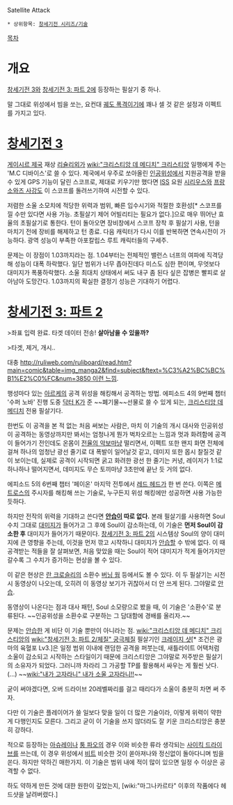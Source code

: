 Satellite Attack

 * 상위항목: [[창세기전 시리즈/기술]]

[[목차]]
= 개요 =
[[창세기전 3]]와 [[창세기전 3: 파트 2]]에 등장하는 필살기 중 하나.

말 그대로 위성에서 빔을 쏘는, 요컨대 [[궤도 폭격]]이기에 꽤나 셀 것 같은 설정과 이펙트를 가지고 있다.

= [[창세기전 3]] =
[[게이시르 제국]] 재상 [[리슐리외]]가 [[wiki:"크리스티앙 데 메디치" 크리스티앙]] 일행에게 주는 'M.C 디바이스'로 쓸 수 있다. 제국에서 우주로 쏘아올린 [[인공위성]]에서 지원공격을 받을 수 있게 GPS 기능이 달린 스코프로, 제대로 키우기만 했다면 [[ISS]] 요원 [[시리우스]]와 [[프랑소와즈 사강]]도 이 스코프를 돌려쓰기하여 시전할 수 있다.

저렴한 소울 소모치에 적당한 위력과 범위, 빠른 입수시기와 적절한 호환성[* 스코프를 낄 수만 있다면 사용 가능. 초필살기 제어 어빌리티는 필요가 없다.]으로 매우 뛰어난 효율의 초필살기로 통한다. 턴이 돌아오면 장비창에서 스코프 장착 후 필살기 사용, 턴을 마치기 전에 장비를 해제하고 턴 종료. 다음 캐릭터가 다시 이를 반복하면 연속시전이 가능하다. 광역 성능이 부족한 아포칼립스 루트 캐릭터들의 구세주.

문제는 이 장점이 1.03까지라는 점. 1.04부터는 전체적인 밸런스 너프의 여파에 직격당해 성능이 대폭 하락했다. 일단 범위가 너무 좁아진데다 미스도 심한 편이며, 무엇보다 대미지가 폭풍하락했다. 소울 최대치 상태에서 써도 내구 좀 된다 싶은 잡병은 빨피로 살아남아 도망간다. 1.03까지의 확실한 결정기 성능은 기대하기 어렵다.

= [[창세기전 3: 파트 2]] =
>좌표 입력 완료. 타겟 데이터 전송! '''살아남을 수 있을까?'''

>타겟, 제거, 개시..

대충 [[http://ruliweb.com/ruliboard/read.htm?main=comic&table=img_manga2&find=subject&ftext=%C3%A2%BC%BC%B1%E2%C0%FC&num=3850 이런 느낌]].

행성마다 있는 [[아르케]]의 공격 위성을 해킹해서 공격하는 방법. 에피소드 4의 9번째 챕터 '수퍼 노바' 진행 도중 [[닥터 K]]가 준 ~~폐기물~~선물로 쓸 수 있게 되는, [[크리스티앙 데 메디치]] 전용 필살기다.

한번도 이 공격을 본 적 없는 처음 써보는 사람은, 마치 이 기술의 개시 대사와 인공위성이 공격하는 동영상까지만 봐서는 엄청나게 뭔가 벅차오르는 느낌과 멋과 화려함에 공격이 들어가기 전인데도 온몸이 [[전율의 악보]]마냥 떨리면서, 이펙트 또한 왠지 화면 전체에 걸쳐 하나의 엄청난 광선 줄기로 대 폭발이 일어날것 같고, 데미지 또한 몹시 찰질것 같이 보이는데, 실제로 공격이 시작되면 굵고 화려한 광선 한 줄기는 커녕, 레이저가 1:1로 하나하나 떨어지면서, 데미지도 무슨 토끼마냥 3초만에 끝난 듯 거의 없다.

에피소드 5의 6번째 챕터 '페이온' 마지막 전투에서 [[레드 헤드]]가 한 번 쓴다. 이쪽은 [[메트로스]]의 주시자를 해킹해 쓰는 기술로, 누구든지 위성 해킹에만 성공하면 사용 가능한 듯하다.

하지만 전작의 위력을 기대하고 쓴다면 '''[[안습]]이 따로 없다.''' 본래 필살기를 사용하면 Soul 수치 그대로 [[대미지]]가 들어가고 그 후에 Soul이 감소하는데, 이 기술은 '''먼저 Soul이 감소한 후''' 대미지가 들어가기 때문이다. [[창세기전 3: 파트 2]]의 시스템상 Soul의 양이 대미지에 큰 영향을 주는데, 이것을 먼저 깎고 시작하니 대미지가 [[안습]]할 수 밖에 없다. 이 때 공격받는 적들을 잘 살펴보면, 처음 맞았을 때는 Soul이 적어 대미지가 적게 들어가지만 갈수록 그 수치가 증가하는 현상을 볼 수 있다.

이 같은 현상은 [[란 크로슬리]]의 소환수 [[버닝 웜]] 등에서도 볼 수 있다. 이 두 필살기는 시전시 동영상이 나오는데, 오히려 이 동영상 보기가 귀찮아서 더 안 쓰게 된다. 그야말로 [[안습]].

동영상이 나온다는 점과 대사 패턴, Soul 소모량으로 봤을 때, 이 기술은 '소환수'로 분류된다. ~~인공위성을 소환수로 구분하는 그 담대함에 경배를 올리자.~~

문제는 [[안습]]한 게 비단 이 기술 뿐만이 아니라는 점. [[wiki:"크리스티앙 데 메디치" 크리스티앙]]의 [[wiki:"창세기전 3: 파트 2/체질" 궁극체질]] 필살기인 [[크레이지 샷]][* 조건은 광마의 육혈포 Lv3.]은 일정 범위 이내에 랜덤한 공격을 퍼붓는데, 새틀라이트 어택처럼 소울이 감소되고 시작하는 스타일이기 때문에 크리스티앙은 그야말로 저주받은 필살기의 소유자가 되었다. 그러니까 차라리 그 가공할 TP를 활용해서 싸우는 게 훨씬 낫다.(...) ~~[[wiki:"내가 고자라니" 내가 소울 고자라니!!]]~~

굳이 써야겠다면, 오버 드라이브 20레벨짜리를 걸고 때리다가 소울이 충분히 차면 써 주자.

다만 이 기술은 플레이어가 쓸 일보다 맞을 일이 더 많은 기술이라, 이렇게 위력이 약한 게 다행인지도 모른다. 그리고 굳이 이 기술을 쓰지 않더라도 잘 키운 크리스티앙은 충분히 강하다.

적으로 등장하는 [[아슈레이]]나 [[퉁 파오]]의 경우 이와 비슷한 류라 생각되는 [[사이킥 드라이브]]를 쓰는데, 이 경우 위성에서 [[비트]] 비슷한 것이 쏟아져나와 정신없이 돌아다니며 빔을 쏜다. 하지만 약하긴 매한가지. 이 기술은 범위 내에 적이 많이 있으면 일정 수 이상은 공격할 수 없다.

하도 약하게 만든 것에 대한 원한이 깊었는지, [wiki:"마그나카르타" 이후의 작품에다 헤드샷을 날려버렸다.]
